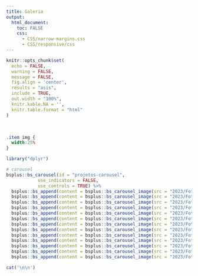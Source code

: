 ```yaml
---
title: Galeria
output:
  html_document:
    toc: FALSE
    css:
      - CSS/narrow-margins.css
      - CSS/responsive/css
---
```


<!--install and/or load all R packages-->
```r
knitr::opts_chunk$set(
  echo = FALSE,
  warning = FALSE,
  message = FALSE,
  fig.align = 'center',
  results = "asis",
  include = TRUE,
  out.width = "100%",
  knitr.kable.NA = '',
  knitr.table.format = "html"
)
```

<br>

```css
.item img {
  width:25%
}
```

```r
library("dplyr")

# carousel
bsplus::bs_carousel(id = "projetos-carousel",
            use_indicators = FALSE,
            use_controls = TRUE) %>%
  bsplus::bs_append(content = bsplus::bs_carousel_image(src = "2023/Fotos/01.jpg")) %>%
  bsplus::bs_append(content = bsplus::bs_carousel_image(src = "2023/Fotos/02.jpg")) %>%
  bsplus::bs_append(content = bsplus::bs_carousel_image(src = "2023/Fotos/03.jpg")) %>%
  bsplus::bs_append(content = bsplus::bs_carousel_image(src = "2023/Fotos/04.jpg")) %>%
  bsplus::bs_append(content = bsplus::bs_carousel_image(src = "2023/Fotos/05.jpg")) %>%
  bsplus::bs_append(content = bsplus::bs_carousel_image(src = "2023/Fotos/06.jpg")) %>%
  bsplus::bs_append(content = bsplus::bs_carousel_image(src = "2023/Fotos/07.jpg")) %>%
  bsplus::bs_append(content = bsplus::bs_carousel_image(src = "2023/Fotos/08.jpg")) %>%
  bsplus::bs_append(content = bsplus::bs_carousel_image(src = "2023/Fotos/09.jpg")) %>%
  bsplus::bs_append(content = bsplus::bs_carousel_image(src = "2023/Fotos/10.jpg")) %>%
  bsplus::bs_append(content = bsplus::bs_carousel_image(src = "2023/Fotos/11.jpg")) %>%
  bsplus::bs_append(content = bsplus::bs_carousel_image(src = "2023/Fotos/12.jpg")) %>%
  bsplus::bs_append(content = bsplus::bs_carousel_image(src = "2023/Fotos/13.jpg"))

cat('\n\n')
```
